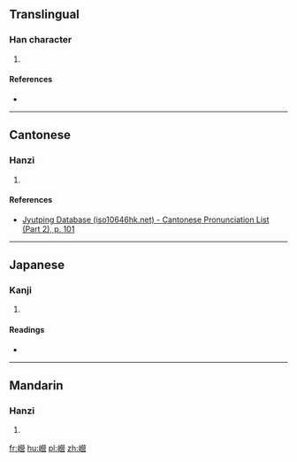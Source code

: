 ==Translingual==

===Han character===
{{Han char|rn=46|rad=山|as=17|sn=20|four=29766|canj=UFFR|ids=⿰山營}}

# {{defn|Han|sort=山17}}

====References====
* {{Han ref|kx=0322.190|dkj=08613|dj=0622.300|hdz=10806.160|uh=5DC6|ud=24006|bh=F444|bd=62532}}

----

==Cantonese==

===Hanzi===
{{yue-hanzi|jyut=[[wing4]]|y=wing4}}

# {{defn|lang=yue|sort=山17}}

====References====
* [http://www.iso10646hk.net/jp/document/download.jsp Jyutping Database (iso10646hk.net) - Cantonese Pronunciation List (Part 2), p. 101]

----

==Japanese==

===Kanji===
{{ja-kanji|grade=|rs=山17}}

# {{defn|lang=ja|sort=山17}}

====Readings====
* {{ja-readings|on=[[こう]] (kō), [[けい]] (kei), [[ぎゃう]] (gyau)|kun=}}

----

==Mandarin==

===Hanzi===
{{cmn-hanzi|pin=[[róng]] ([[rong2]]), [[yíng]] ([[ying2]])|wg=jung<sup>2</sup>, ying<sup>2</sup>}}

# {{defn|lang=cmn|sort=山17}}

[[fr:巆]]
[[hu:巆]]
[[pl:巆]]
[[zh:巆]]